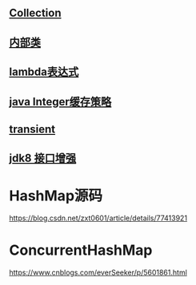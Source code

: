 == [[Collection]] ==
== [[内部类]] ==
== [[lambda表达式]] ==
== [[java Integer缓存策略]] ==
== [[transient]] ==
== [[jdk8 接口增强]] ==

= HashMap源码 =
https://blog.csdn.net/zxt0601/article/details/77413921
= ConcurrentHashMap =
https://www.cnblogs.com/everSeeker/p/5601861.html
